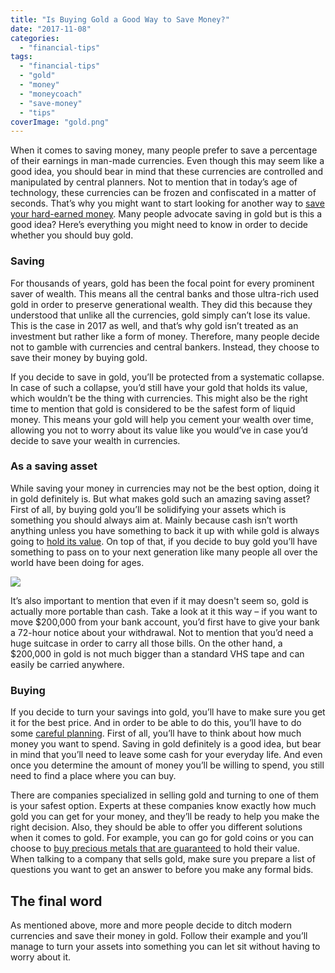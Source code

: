 ```yaml
---
title: "Is Buying Gold a Good Way to Save Money?"
date: "2017-11-08"
categories: 
  - "financial-tips"
tags: 
  - "financial-tips"
  - "gold"
  - "money"
  - "moneycoach"
  - "save-money"
  - "tips"
coverImage: "gold.png"
---
```


When it comes to saving money, many people prefer to save a percentage of their earnings in man-made currencies. Even though this may seem like a good idea, you should bear in mind that these currencies are controlled and manipulated by central planners. Not to mention that in today’s age of technology, these currencies can be frozen and confiscated in a matter of seconds. That’s why you might want to start looking for another way to [save your hard-earned money](https://www.thebalance.com/learn-the-most-important-reasons-to-save-money-2386123). Many people advocate saving in gold but is this a good idea? Here’s everything you might need to know in order to decide whether you should buy gold.

### Saving

For thousands of years, gold has been the focal point for every prominent saver of wealth. This means all the central banks and those ultra-rich used gold in order to preserve generational wealth. They did this because they understood that unlike all the currencies, gold simply can’t lose its value. This is the case in 2017 as well, and that’s why gold isn’t treated as an investment but rather like a form of money. Therefore, many people decide not to gamble with currencies and central bankers. Instead, they choose to save their money by buying gold.

If you decide to save in gold, you’ll be protected from a systematic collapse. In case of such a collapse, you’d still have your gold that holds its value, which wouldn’t be the thing with currencies. This might also be the right time to mention that gold is considered to be the safest form of liquid money. This means your gold will help you cement your wealth over time, allowing you not to worry about its value like you would’ve in case you’d decide to save your wealth in currencies.

### As a saving asset

While saving your money in currencies may not be the best option, doing it in gold definitely is. But what makes gold such an amazing saving asset? First of all, by buying gold you’ll be solidifying your assets which is something you should always aim at. Mainly because cash isn’t worth anything unless you have something to back it up with while gold is always going to [hold its value](http://www.bbc.com/news/magazine-25255957). On top of that, if you decide to buy gold you’ll have something to pass on to your next generation like many people all over the world have been doing for ages.

![](images/gpd-1024x683.jpg)

It’s also important to mention that even if it may doesn't seem so, gold is actually more portable than cash. Take a look at it this way – if you want to move $200,000 from your bank account, you’d first have to give your bank a 72-hour notice about your withdrawal. Not to mention that you’d need a huge suitcase in order to carry all those bills. On the other hand, a $200,000 in gold is not much bigger than a standard VHS tape and can easily be carried anywhere.

### Buying

If you decide to turn your savings into gold, you’ll have to make sure you get it for the best price. And in order to be able to do this, you’ll have to do some [careful planning](https://itunes.apple.com/us/app/moneycoach-budget-planner/id989642198?mt=8). First of all, you’ll have to think about how much money you want to spend. Saving in gold definitely is a good idea, but bear in mind that you’ll need to leave some cash for your everyday life. And even once you determine the amount of money you’ll be willing to spend, you still need to find a place where you can buy.

There are companies specialized in selling gold and turning to one of them is your safest option. Experts at these companies know exactly how much gold you can get for your money, and they’ll be ready to help you make the right decision. Also, they should be able to offer you different solutions when it comes to gold. For example, you can go for gold coins or you can choose to [buy precious metals that are guaranteed](https://www.kjc-gold-silver-bullion.com.au/buy_gold_silver_bullion_coin_bar_online.php) to hold their value. When talking to a company that sells gold, make sure you prepare a list of questions you want to get an answer to before you make any formal bids.

## The final word

As mentioned above, more and more people decide to ditch modern currencies and save their money in gold. Follow their example and you’ll manage to turn your assets into something you can let sit without having to worry about it.
